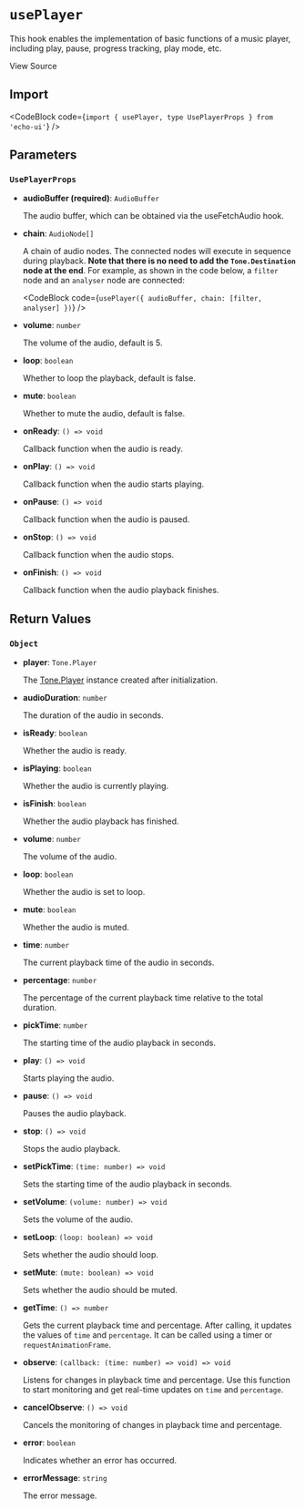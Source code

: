 
# `usePlayer`

This hook enables the implementation of basic functions of a music player, including play, pause, progress tracking, play mode, etc.

<Link
  href="https://github.com/codeacme17/echo-ui/blob/main/packages/hooks/usePlayer.ts"
  target="_blank"
  size="sm"
  className="flex items-center"
>
  <Github className="w-4 h-4" />
  <span className="ml-2">View Source</span>
</Link>

## Import

<CodeBlock code={`import { usePlayer, type UsePlayerProps } from 'echo-ui'`} />

## Parameters

### `UsePlayerProps`

- **audioBuffer (required)**: `AudioBuffer`

  The audio buffer, which can be obtained via the <Link href='/zh/hook/useFetchAudio'>useFetchAudio</Link> hook.

- **chain**: `AudioNode[]`

  A chain of audio nodes. The connected nodes will execute in sequence during playback. **Note that there is no need to add the `Tone.Destination` node at the end**. For example, as shown in the code below, a `filter` node and an `analyser` node are connected:

  <CodeBlock code={`usePlayer({ audioBuffer, chain: [filter, analyser] })`} />

- **volume**: `number`

  The volume of the audio, default is 5.

- **loop**: `boolean`

  Whether to loop the playback, default is false.

- **mute**: `boolean`

  Whether to mute the audio, default is false.

- **onReady**: `() => void`

  Callback function when the audio is ready.

- **onPlay**: `() => void`

  Callback function when the audio starts playing.

- **onPause**: `() => void`

  Callback function when the audio is paused.

- **onStop**: `() => void`

  Callback function when the audio stops.

- **onFinish**: `() => void`

  Callback function when the audio playback finishes.

## Return Values

### `Object`

- **player**: `Tone.Player`

  The [Tone.Player](https://tonejs.github.io/docs/14.7.77/Player) instance created after initialization.

- **audioDuration**: `number`

  The duration of the audio in seconds.

- **isReady**: `boolean`

  Whether the audio is ready.

- **isPlaying**: `boolean`

  Whether the audio is currently playing.

- **isFinish**: `boolean`

  Whether the audio playback has finished.

- **volume**: `number`

  The volume of the audio.

- **loop**: `boolean`

  Whether the audio is set to loop.

- **mute**: `boolean`

  Whether the audio is muted.

- **time**: `number`

  The current playback time of the audio in seconds.

- **percentage**: `number`

  The percentage of the current playback time relative to the total duration.

- **pickTime**: `number`

  The starting time of the audio playback in seconds.

- **play**: `() => void`

  Starts playing the audio.

- **pause**: `() => void`

  Pauses the audio playback.

- **stop**: `() => void`

  Stops the audio playback.

- **setPickTime**: `(time: number) => void`

  Sets the starting time of the audio playback in seconds.

- **setVolume**: `(volume: number) => void`

  Sets the volume of the audio.

- **setLoop**: `(loop: boolean) => void`

  Sets whether the audio should loop.

- **setMute**: `(mute: boolean) => void`

  Sets whether the audio should be muted.

- **getTime**: `() => number`

  Gets the current playback time and percentage. After calling, it updates the values of `time` and `percentage`. It can be called using a timer or `requestAnimationFrame`.

- **observe**: `(callback: (time: number) => void) => void`

  Listens for changes in playback time and percentage. Use this function to start monitoring and get real-time updates on `time` and `percentage`.

- **cancelObserve**: `() => void`

  Cancels the monitoring of changes in playback time and percentage.

- **error**: `boolean`

  Indicates whether an error has occurred.

- **errorMessage**: `string`

  The error message.

